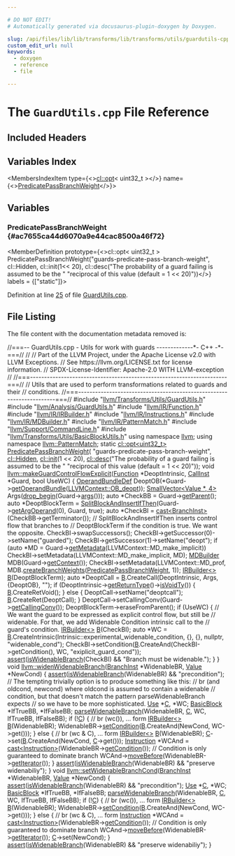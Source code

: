 ```yaml
---

# DO NOT EDIT!
# Automatically generated via docusaurus-plugin-doxygen by Doxygen.

slug: /api/files/lib/lib/transforms/lib/transforms/utils/guardutils-cpp
custom_edit_url: null
keywords:
  - doxygen
  - reference
  - file

---
```





# The `GuardUtils.cpp` File Reference

<DoxygenPage pluginConfig={pluginConfig}>



## Included Headers

<IncludesList>
<IncludesListItem
  filePath="llvm/Transforms/Utils/GuardUtils.h"
  permalink="/docs/api/files/include/include/llvm/include/llvm/transforms/include/llvm/transforms/utils/guardutils-h"
  isLocal="true" />
<IncludesListItem
  filePath="llvm/Analysis/GuardUtils.h"
  permalink="/docs/api/files/include/include/llvm/include/llvm/analysis/guardutils-h"
  isLocal="true" />
<IncludesListItem
  filePath="llvm/IR/Function.h"
  permalink="/docs/api/files/include/include/llvm/include/llvm/ir/function-h"
  isLocal="true" />
<IncludesListItem
  filePath="llvm/IR/IRBuilder.h"
  permalink="/docs/api/files/include/include/llvm/include/llvm/ir/irbuilder-h"
  isLocal="true" />
<IncludesListItem
  filePath="llvm/IR/Instructions.h"
  permalink="/docs/api/files/include/include/llvm/include/llvm/ir/instructions-h"
  isLocal="true" />
<IncludesListItem
  filePath="llvm/IR/MDBuilder.h"
  permalink="/docs/api/files/include/include/llvm/include/llvm/ir/mdbuilder-h"
  isLocal="true" />
<IncludesListItem
  filePath="llvm/IR/PatternMatch.h"
  permalink="/docs/api/files/include/include/llvm/include/llvm/ir/patternmatch-h"
  isLocal="true" />
<IncludesListItem
  filePath="llvm/Support/CommandLine.h"
  permalink="/docs/api/files/include/include/llvm/include/llvm/support/commandline-h"
  isLocal="true" />
<IncludesListItem
  filePath="llvm/Transforms/Utils/BasicBlockUtils.h"
  permalink="/docs/api/files/include/include/llvm/include/llvm/transforms/include/llvm/transforms/utils/basicblockutils-h"
  isLocal="true" />
</IncludesList>

## Variables Index

<MembersIndex>

<MembersIndexItem
  type={<><a href="/docs/api/classes/llvm/cl/opt">cl::opt</a>&lt; uint32&#95;t &gt;</>}
  name={<><a href="#ac7655ca44d6070a9e44cac8500a46f72">PredicatePassBranchWeight</a></>}>
</MembersIndexItem>

</MembersIndex>


<SectionDefinition>

## Variables

### PredicatePassBranchWeight {#ac7655ca44d6070a9e44cac8500a46f72}

<MemberDefinition
  prototype={<>cl::opt&lt; uint32&#95;t &gt; PredicatePassBranchWeight(&quot;guards-predicate-pass-branch-weight&quot;, cl::Hidden, cl::init(1&lt;&lt; 20), cl::desc(&quot;The probability of a guard failing is assumed to be the &quot; &quot;reciprocal of this value (default = 1 &lt;&lt; 20)&quot;))</>}
  labels = {["static"]}>

Definition at line <a href="#l00025">25</a> of file <a href="/docs/api/files/lib/lib/transforms/lib/transforms/utils/guardutils-cpp">GuardUtils.cpp</a>.
</MemberDefinition>

</SectionDefinition>

## File Listing

The file content with the documentation metadata removed is:

<ProgramListing>

<Link id="l00001" /><CodeLine lineNumber="1"><Highlight kind="comment">//===-- GuardUtils.cpp - Utils for work with guards -------------&#42;- C++ -&#42;-===//</Highlight><Highlight kind="normal"></Highlight></CodeLine>
<Link id="l00002" /><CodeLine lineNumber="2"><Highlight kind="normal"></Highlight><Highlight kind="comment">//</Highlight><Highlight kind="normal"></Highlight></CodeLine>
<Link id="l00003" /><CodeLine lineNumber="3"><Highlight kind="normal"></Highlight><Highlight kind="comment">// Part of the LLVM Project, under the Apache License v2.0 with LLVM Exceptions.</Highlight><Highlight kind="normal"></Highlight></CodeLine>
<Link id="l00004" /><CodeLine lineNumber="4"><Highlight kind="normal"></Highlight><Highlight kind="comment">// See https://llvm.org/LICENSE.txt for license information.</Highlight><Highlight kind="normal"></Highlight></CodeLine>
<Link id="l00005" /><CodeLine lineNumber="5"><Highlight kind="normal"></Highlight><Highlight kind="comment">// SPDX-License-Identifier: Apache-2.0 WITH LLVM-exception</Highlight><Highlight kind="normal"></Highlight></CodeLine>
<Link id="l00006" /><CodeLine lineNumber="6"><Highlight kind="normal"></Highlight><Highlight kind="comment">//</Highlight><Highlight kind="normal"></Highlight></CodeLine>
<Link id="l00007" /><CodeLine lineNumber="7"><Highlight kind="normal"></Highlight><Highlight kind="comment">//===----------------------------------------------------------------------===//</Highlight><Highlight kind="normal"></Highlight></CodeLine>
<Link id="l00008" /><CodeLine lineNumber="8"><Highlight kind="normal"></Highlight><Highlight kind="comment">// Utils that are used to perform transformations related to guards and their</Highlight><Highlight kind="normal"></Highlight></CodeLine>
<Link id="l00009" /><CodeLine lineNumber="9"><Highlight kind="normal"></Highlight><Highlight kind="comment">// conditions.</Highlight><Highlight kind="normal"></Highlight></CodeLine>
<Link id="l00010" /><CodeLine lineNumber="10"><Highlight kind="normal"></Highlight><Highlight kind="comment">//===----------------------------------------------------------------------===//</Highlight><Highlight kind="normal"></Highlight></CodeLine>
<Link id="l00011" /><CodeLine lineNumber="11"><Highlight kind="normal"></Highlight></CodeLine>
<Link id="l00012" /><CodeLine lineNumber="12"><Highlight kind="normal"></Highlight><Highlight kind="preprocessor">#include &quot;<a href="/docs/api/files/include/include/llvm/include/llvm/transforms/include/llvm/transforms/utils/guardutils-h">llvm/Transforms/Utils/GuardUtils.h</a>&quot;</Highlight><Highlight kind="normal"></Highlight></CodeLine>
<Link id="l00013" /><CodeLine lineNumber="13"><Highlight kind="normal"></Highlight><Highlight kind="preprocessor">#include &quot;<a href="/docs/api/files/include/include/llvm/include/llvm/analysis/guardutils-h">llvm/Analysis/GuardUtils.h</a>&quot;</Highlight><Highlight kind="normal"></Highlight></CodeLine>
<Link id="l00014" /><CodeLine lineNumber="14"><Highlight kind="normal"></Highlight><Highlight kind="preprocessor">#include &quot;<a href="/docs/api/files/include/include/llvm/include/llvm/ir/function-h">llvm/IR/Function.h</a>&quot;</Highlight><Highlight kind="normal"></Highlight></CodeLine>
<Link id="l00015" /><CodeLine lineNumber="15"><Highlight kind="normal"></Highlight><Highlight kind="preprocessor">#include &quot;<a href="/docs/api/files/include/include/llvm/include/llvm/ir/irbuilder-h">llvm/IR/IRBuilder.h</a>&quot;</Highlight><Highlight kind="normal"></Highlight></CodeLine>
<Link id="l00016" /><CodeLine lineNumber="16"><Highlight kind="normal"></Highlight><Highlight kind="preprocessor">#include &quot;<a href="/docs/api/files/include/include/llvm/include/llvm/ir/instructions-h">llvm/IR/Instructions.h</a>&quot;</Highlight><Highlight kind="normal"></Highlight></CodeLine>
<Link id="l00017" /><CodeLine lineNumber="17"><Highlight kind="normal"></Highlight><Highlight kind="preprocessor">#include &quot;<a href="/docs/api/files/include/include/llvm/include/llvm/ir/mdbuilder-h">llvm/IR/MDBuilder.h</a>&quot;</Highlight><Highlight kind="normal"></Highlight></CodeLine>
<Link id="l00018" /><CodeLine lineNumber="18"><Highlight kind="normal"></Highlight><Highlight kind="preprocessor">#include &quot;<a href="/docs/api/files/include/include/llvm/include/llvm/ir/patternmatch-h">llvm/IR/PatternMatch.h</a>&quot;</Highlight><Highlight kind="normal"></Highlight></CodeLine>
<Link id="l00019" /><CodeLine lineNumber="19"><Highlight kind="normal"></Highlight><Highlight kind="preprocessor">#include &quot;<a href="/docs/api/files/include/include/llvm/include/llvm/support/commandline-h">llvm/Support/CommandLine.h</a>&quot;</Highlight><Highlight kind="normal"></Highlight></CodeLine>
<Link id="l00020" /><CodeLine lineNumber="20"><Highlight kind="normal"></Highlight><Highlight kind="preprocessor">#include &quot;<a href="/docs/api/files/include/include/llvm/include/llvm/transforms/include/llvm/transforms/utils/basicblockutils-h">llvm/Transforms/Utils/BasicBlockUtils.h</a>&quot;</Highlight><Highlight kind="normal"></Highlight></CodeLine>
<Link id="l00021" /><CodeLine lineNumber="21"><Highlight kind="normal"></Highlight></CodeLine>
<Link id="l00022" /><CodeLine lineNumber="22"><Highlight kind="normal"></Highlight><Highlight kind="keyword">using namespace </Highlight><Highlight kind="normal"><a href="/docs/api/namespaces/llvm">llvm</a>;</Highlight></CodeLine>
<Link id="l00023" /><CodeLine lineNumber="23"><Highlight kind="normal"></Highlight><Highlight kind="keyword">using namespace </Highlight><Highlight kind="normal"><a href="/docs/api/namespaces/llvm/patternmatch">llvm::PatternMatch</a>;</Highlight></CodeLine>
<Link id="l00024" /><CodeLine lineNumber="24"><Highlight kind="normal"></Highlight></CodeLine>
<Link id="l00025" /><CodeLine lineNumber="25" lineLink="#ac7655ca44d6070a9e44cac8500a46f72"><Highlight kind="normal"></Highlight><Highlight kind="keyword">static</Highlight><Highlight kind="normal"> <a href="/docs/api/classes/llvm/cl/opt">cl::opt&lt;uint32&#95;t&gt;</a> <a href="#ac7655ca44d6070a9e44cac8500a46f72">PredicatePassBranchWeight</a>(</Highlight></CodeLine>
<Link id="l00026" /><CodeLine lineNumber="26"><Highlight kind="normal">    </Highlight><Highlight kind="stringliteral">&quot;guards-predicate-pass-branch-weight&quot;</Highlight><Highlight kind="normal">, <a href="/docs/api/namespaces/llvm/cl/#a68075925a54790e71ca790e1d4f21a40a263ac008d8d31f13ce460395fc4cf7e6">cl::Hidden</a>, <a href="/docs/api/namespaces/llvm/cl/#ac12e6a8f3a1b511f0dee2ed6de0ae806">cl::init</a>(1 &lt;&lt; 20),</Highlight></CodeLine>
<Link id="l00027" /><CodeLine lineNumber="27"><Highlight kind="normal">    <a href="/docs/api/structs/llvm/cl/desc">cl::desc</a>(</Highlight><Highlight kind="stringliteral">&quot;The probability of a guard failing is assumed to be the &quot;</Highlight><Highlight kind="normal"></Highlight></CodeLine>
<Link id="l00028" /><CodeLine lineNumber="28"><Highlight kind="normal">             </Highlight><Highlight kind="stringliteral">&quot;reciprocal of this value (default = 1 &lt;&lt; 20)&quot;</Highlight><Highlight kind="normal">));</Highlight></CodeLine>
<Link id="l00029" /><CodeLine lineNumber="29"><Highlight kind="normal"></Highlight></CodeLine>
<Link id="l00030" /><CodeLine lineNumber="30" lineLink="/docs/api/namespaces/llvm/#a27aee52717271be9e79135bfaab890ce"><Highlight kind="normal"></Highlight><Highlight kind="keywordtype">void</Highlight><Highlight kind="normal"> <a href="/docs/api/namespaces/llvm/#a27aee52717271be9e79135bfaab890ce">llvm::makeGuardControlFlowExplicit</a>(<a href="/docs/api/classes/llvm/function">Function</a> &#42;DeoptIntrinsic,</Highlight></CodeLine>
<Link id="l00031" /><CodeLine lineNumber="31"><Highlight kind="normal">                                        <a href="/docs/api/classes/llvm/callinst">CallInst</a> &#42;Guard, </Highlight><Highlight kind="keywordtype">bool</Highlight><Highlight kind="normal"> UseWC) &#123;</Highlight></CodeLine>
<Link id="l00032" /><CodeLine lineNumber="32"><Highlight kind="normal">  <a href="/docs/api/namespaces/llvm/#aa97c65466bdd34abda6772dd32eb5d19">OperandBundleDef</a> DeoptOB(&#42;Guard-&gt;<a href="/docs/api/classes/llvm/callbase/#a23ab5f34fb7b9476d45da0102ecbfae6">getOperandBundle</a>(<a href="/docs/api/classes/llvm/llvmcontext/#a44d727ac5fccf852bfb2bae3e06adc9ca3f6df86c6efab701ade7abbc3134c25a">LLVMContext::OB&#95;deopt</a>));</Highlight></CodeLine>
<Link id="l00033" /><CodeLine lineNumber="33"><Highlight kind="normal">  <a href="/docs/api/classes/llvm/smallvector">SmallVector&lt;Value &#42;, 4&gt;</a> Args(<a href="/docs/api/namespaces/llvm/#a02981de53fb6ffd384d39addc4d25f37">drop&#95;begin</a>(Guard-&gt;<a href="/docs/api/classes/llvm/callbase/#ad027ea8803d83ee19b9a2e13aec6d655">args</a>()));</Highlight></CodeLine>
<Link id="l00034" /><CodeLine lineNumber="34"><Highlight kind="normal"></Highlight></CodeLine>
<Link id="l00035" /><CodeLine lineNumber="35"><Highlight kind="normal">  </Highlight><Highlight kind="keyword">auto</Highlight><Highlight kind="normal"> &#42;CheckBB = Guard-&gt;<a href="/docs/api/classes/llvm/ilist-detail/node-parent-access/#a7e19e7508415378ad9523e0339b23e22">getParent</a>();</Highlight></CodeLine>
<Link id="l00036" /><CodeLine lineNumber="36"><Highlight kind="normal">  </Highlight><Highlight kind="keyword">auto</Highlight><Highlight kind="normal"> &#42;DeoptBlockTerm =</Highlight></CodeLine>
<Link id="l00037" /><CodeLine lineNumber="37"><Highlight kind="normal">      <a href="/docs/api/namespaces/llvm/#ad957413955739c91204c96e33e0cc933">SplitBlockAndInsertIfThen</a>(Guard-&gt;<a href="/docs/api/classes/llvm/callbase/#aabd76e6a8a23a5af1ce4d3c310d88bcd">getArgOperand</a>(0), Guard, </Highlight><Highlight kind="keyword">true</Highlight><Highlight kind="normal">);</Highlight></CodeLine>
<Link id="l00038" /><CodeLine lineNumber="38"><Highlight kind="normal"></Highlight></CodeLine>
<Link id="l00039" /><CodeLine lineNumber="39"><Highlight kind="normal">  </Highlight><Highlight kind="keyword">auto</Highlight><Highlight kind="normal"> &#42;CheckBI = <a href="/docs/api/namespaces/llvm/#ac4fc845f5ed92de63cd4474f128f5fc5">cast&lt;BranchInst&gt;</a>(CheckBB-&gt;getTerminator());</Highlight></CodeLine>
<Link id="l00040" /><CodeLine lineNumber="40"><Highlight kind="normal"></Highlight></CodeLine>
<Link id="l00041" /><CodeLine lineNumber="41"><Highlight kind="normal">  </Highlight><Highlight kind="comment">// SplitBlockAndInsertIfThen inserts control flow that branches to</Highlight><Highlight kind="normal"></Highlight></CodeLine>
<Link id="l00042" /><CodeLine lineNumber="42"><Highlight kind="normal">  </Highlight><Highlight kind="comment">// DeoptBlockTerm if the condition is true.  We want the opposite.</Highlight><Highlight kind="normal"></Highlight></CodeLine>
<Link id="l00043" /><CodeLine lineNumber="43"><Highlight kind="normal">  CheckBI-&gt;swapSuccessors();</Highlight></CodeLine>
<Link id="l00044" /><CodeLine lineNumber="44"><Highlight kind="normal"></Highlight></CodeLine>
<Link id="l00045" /><CodeLine lineNumber="45"><Highlight kind="normal">  CheckBI-&gt;getSuccessor(0)-&gt;setName(</Highlight><Highlight kind="stringliteral">&quot;guarded&quot;</Highlight><Highlight kind="normal">);</Highlight></CodeLine>
<Link id="l00046" /><CodeLine lineNumber="46"><Highlight kind="normal">  CheckBI-&gt;getSuccessor(1)-&gt;setName(</Highlight><Highlight kind="stringliteral">&quot;deopt&quot;</Highlight><Highlight kind="normal">);</Highlight></CodeLine>
<Link id="l00047" /><CodeLine lineNumber="47"><Highlight kind="normal"></Highlight></CodeLine>
<Link id="l00048" /><CodeLine lineNumber="48"><Highlight kind="normal">  </Highlight><Highlight kind="keywordflow">if</Highlight><Highlight kind="normal"> (</Highlight><Highlight kind="keyword">auto</Highlight><Highlight kind="normal"> &#42;MD = Guard-&gt;<a href="/docs/api/classes/llvm/instruction/#a6c09737e146b2d816c911a047ac67ba4">getMetadata</a>(LLVMContext::MD&#95;make&#95;implicit))</Highlight></CodeLine>
<Link id="l00049" /><CodeLine lineNumber="49"><Highlight kind="normal">    CheckBI-&gt;setMetadata(LLVMContext::MD&#95;make&#95;implicit, MD);</Highlight></CodeLine>
<Link id="l00050" /><CodeLine lineNumber="50"><Highlight kind="normal"></Highlight></CodeLine>
<Link id="l00051" /><CodeLine lineNumber="51"><Highlight kind="normal">  <a href="/docs/api/classes/llvm/mdbuilder">MDBuilder</a> MDB(Guard-&gt;<a href="/docs/api/classes/llvm/value/#ab3fc0225d8aaf8434026c3573f961f2c">getContext</a>());</Highlight></CodeLine>
<Link id="l00052" /><CodeLine lineNumber="52"><Highlight kind="normal">  CheckBI-&gt;setMetadata(LLVMContext::MD&#95;prof,</Highlight></CodeLine>
<Link id="l00053" /><CodeLine lineNumber="53"><Highlight kind="normal">                       MDB.<a href="/docs/api/classes/llvm/mdbuilder/#a75043d12a76b84200e9ed593719dc5eb">createBranchWeights</a>(<a href="#ac7655ca44d6070a9e44cac8500a46f72">PredicatePassBranchWeight</a>, 1));</Highlight></CodeLine>
<Link id="l00054" /><CodeLine lineNumber="54"><Highlight kind="normal"></Highlight></CodeLine>
<Link id="l00055" /><CodeLine lineNumber="55"><Highlight kind="normal">  <a href="/docs/api/classes/llvm/irbuilder">IRBuilder&lt;&gt;</a> <a href="/docs/api/files/lib/lib/ir/builtingcs-cpp/#ae76959fe811ba090de4cba69ac00f1da">B</a>(DeoptBlockTerm);</Highlight></CodeLine>
<Link id="l00056" /><CodeLine lineNumber="56"><Highlight kind="normal">  </Highlight><Highlight kind="keyword">auto</Highlight><Highlight kind="normal"> &#42;DeoptCall = <a href="/docs/api/files/lib/lib/ir/builtingcs-cpp/#ae76959fe811ba090de4cba69ac00f1da">B</a>.CreateCall(DeoptIntrinsic, Args, &#123;DeoptOB&#125;, </Highlight><Highlight kind="stringliteral">&quot;&quot;</Highlight><Highlight kind="normal">);</Highlight></CodeLine>
<Link id="l00057" /><CodeLine lineNumber="57"><Highlight kind="normal"></Highlight></CodeLine>
<Link id="l00058" /><CodeLine lineNumber="58"><Highlight kind="normal">  </Highlight><Highlight kind="keywordflow">if</Highlight><Highlight kind="normal"> (DeoptIntrinsic-&gt;<a href="/docs/api/classes/llvm/function/#acdd05db170cbfee8a0fcbc047b8504e5">getReturnType</a>()-&gt;<a href="/docs/api/classes/llvm/type/#ae8eaa0b4eeac52a2b2282cb1bfd981ae">isVoidTy</a>()) &#123;</Highlight></CodeLine>
<Link id="l00059" /><CodeLine lineNumber="59"><Highlight kind="normal">    <a href="/docs/api/files/lib/lib/ir/builtingcs-cpp/#ae76959fe811ba090de4cba69ac00f1da">B</a>.CreateRetVoid();</Highlight></CodeLine>
<Link id="l00060" /><CodeLine lineNumber="60"><Highlight kind="normal">  &#125; </Highlight><Highlight kind="keywordflow">else</Highlight><Highlight kind="normal"> &#123;</Highlight></CodeLine>
<Link id="l00061" /><CodeLine lineNumber="61"><Highlight kind="normal">    DeoptCall-&gt;setName(</Highlight><Highlight kind="stringliteral">&quot;deoptcall&quot;</Highlight><Highlight kind="normal">);</Highlight></CodeLine>
<Link id="l00062" /><CodeLine lineNumber="62"><Highlight kind="normal">    <a href="/docs/api/files/lib/lib/ir/builtingcs-cpp/#ae76959fe811ba090de4cba69ac00f1da">B</a>.CreateRet(DeoptCall);</Highlight></CodeLine>
<Link id="l00063" /><CodeLine lineNumber="63"><Highlight kind="normal">  &#125;</Highlight></CodeLine>
<Link id="l00064" /><CodeLine lineNumber="64"><Highlight kind="normal"></Highlight></CodeLine>
<Link id="l00065" /><CodeLine lineNumber="65"><Highlight kind="normal">  DeoptCall-&gt;setCallingConv(Guard-&gt;<a href="/docs/api/classes/llvm/callbase/#a3ff92cec76009e859cb0c419d6e8ba5f">getCallingConv</a>());</Highlight></CodeLine>
<Link id="l00066" /><CodeLine lineNumber="66"><Highlight kind="normal">  DeoptBlockTerm-&gt;eraseFromParent();</Highlight></CodeLine>
<Link id="l00067" /><CodeLine lineNumber="67"><Highlight kind="normal"></Highlight></CodeLine>
<Link id="l00068" /><CodeLine lineNumber="68"><Highlight kind="normal">  </Highlight><Highlight kind="keywordflow">if</Highlight><Highlight kind="normal"> (UseWC) &#123;</Highlight></CodeLine>
<Link id="l00069" /><CodeLine lineNumber="69"><Highlight kind="normal">    </Highlight><Highlight kind="comment">// We want the guard to be expressed as explicit control flow, but still be</Highlight><Highlight kind="normal"></Highlight></CodeLine>
<Link id="l00070" /><CodeLine lineNumber="70"><Highlight kind="normal">    </Highlight><Highlight kind="comment">// widenable. For that, we add Widenable Condition intrinsic call to the</Highlight><Highlight kind="normal"></Highlight></CodeLine>
<Link id="l00071" /><CodeLine lineNumber="71"><Highlight kind="normal">    </Highlight><Highlight kind="comment">// guard&#39;s condition.</Highlight><Highlight kind="normal"></Highlight></CodeLine>
<Link id="l00072" /><CodeLine lineNumber="72"><Highlight kind="normal">    <a href="/docs/api/classes/llvm/irbuilder">IRBuilder&lt;&gt;</a> <a href="/docs/api/files/lib/lib/ir/builtingcs-cpp/#ae76959fe811ba090de4cba69ac00f1da">B</a>(CheckBI);</Highlight></CodeLine>
<Link id="l00073" /><CodeLine lineNumber="73"><Highlight kind="normal">    </Highlight><Highlight kind="keyword">auto</Highlight><Highlight kind="normal"> &#42;WC = <a href="/docs/api/files/lib/lib/ir/builtingcs-cpp/#ae76959fe811ba090de4cba69ac00f1da">B</a>.CreateIntrinsic(Intrinsic::experimental&#95;widenable&#95;condition,</Highlight></CodeLine>
<Link id="l00074" /><CodeLine lineNumber="74"><Highlight kind="normal">                                 &#123;&#125;, &#123;&#125;, </Highlight><Highlight kind="keyword">nullptr</Highlight><Highlight kind="normal">, </Highlight><Highlight kind="stringliteral">&quot;widenable&#95;cond&quot;</Highlight><Highlight kind="normal">);</Highlight></CodeLine>
<Link id="l00075" /><CodeLine lineNumber="75"><Highlight kind="normal">    CheckBI-&gt;setCondition(<a href="/docs/api/files/lib/lib/ir/builtingcs-cpp/#ae76959fe811ba090de4cba69ac00f1da">B</a>.CreateAnd(CheckBI-&gt;getCondition(), WC,</Highlight></CodeLine>
<Link id="l00076" /><CodeLine lineNumber="76"><Highlight kind="normal">                                      </Highlight><Highlight kind="stringliteral">&quot;exiplicit&#95;guard&#95;cond&quot;</Highlight><Highlight kind="normal">));</Highlight></CodeLine>
<Link id="l00077" /><CodeLine lineNumber="77"><Highlight kind="normal">    <a href="/docs/api/files/lib/lib/target/lib/target/amdgpu/silowercontrolflow-cpp/#a4868c5d81c5ccc98c47aeab6244346a0">assert</a>(<a href="/docs/api/namespaces/llvm/#a9d7f27a51d40f21ec17a854a6a5d5d4f">isWidenableBranch</a>(CheckBI) &amp;&amp; </Highlight><Highlight kind="stringliteral">&quot;Branch must be widenable.&quot;</Highlight><Highlight kind="normal">);</Highlight></CodeLine>
<Link id="l00078" /><CodeLine lineNumber="78"><Highlight kind="normal">  &#125;</Highlight></CodeLine>
<Link id="l00079" /><CodeLine lineNumber="79"><Highlight kind="normal">&#125;</Highlight></CodeLine>
<Link id="l00080" /><CodeLine lineNumber="80"><Highlight kind="normal"></Highlight></CodeLine>
<Link id="l00081" /><CodeLine lineNumber="81"><Highlight kind="normal"></Highlight></CodeLine>
<Link id="l00082" /><CodeLine lineNumber="82" lineLink="/docs/api/namespaces/llvm/#a27f63a779f3bcae1f300371e33227bed"><Highlight kind="normal"></Highlight><Highlight kind="keywordtype">void</Highlight><Highlight kind="normal"> <a href="/docs/api/namespaces/llvm/#a27f63a779f3bcae1f300371e33227bed">llvm::widenWidenableBranch</a>(<a href="/docs/api/classes/llvm/branchinst">BranchInst</a> &#42;WidenableBR, <a href="/docs/api/classes/llvm/value">Value</a> &#42;NewCond) &#123;</Highlight></CodeLine>
<Link id="l00083" /><CodeLine lineNumber="83"><Highlight kind="normal">  <a href="/docs/api/files/lib/lib/target/lib/target/amdgpu/silowercontrolflow-cpp/#a4868c5d81c5ccc98c47aeab6244346a0">assert</a>(<a href="/docs/api/namespaces/llvm/#a9d7f27a51d40f21ec17a854a6a5d5d4f">isWidenableBranch</a>(WidenableBR) &amp;&amp; </Highlight><Highlight kind="stringliteral">&quot;precondition&quot;</Highlight><Highlight kind="normal">);</Highlight></CodeLine>
<Link id="l00084" /><CodeLine lineNumber="84"><Highlight kind="normal"></Highlight></CodeLine>
<Link id="l00085" /><CodeLine lineNumber="85"><Highlight kind="normal">  </Highlight><Highlight kind="comment">// The tempting trivially option is to produce something like this:</Highlight><Highlight kind="normal"></Highlight></CodeLine>
<Link id="l00086" /><CodeLine lineNumber="86"><Highlight kind="normal">  </Highlight><Highlight kind="comment">// br (and oldcond, newcond) where oldcond is assumed to contain a widenable</Highlight><Highlight kind="normal"></Highlight></CodeLine>
<Link id="l00087" /><CodeLine lineNumber="87"><Highlight kind="normal">  </Highlight><Highlight kind="comment">// condition, but that doesn&#39;t match the pattern parseWidenableBranch expects</Highlight><Highlight kind="normal"></Highlight></CodeLine>
<Link id="l00088" /><CodeLine lineNumber="88"><Highlight kind="normal">  </Highlight><Highlight kind="comment">// so we have to be more sophisticated.</Highlight><Highlight kind="normal"></Highlight></CodeLine>
<Link id="l00089" /><CodeLine lineNumber="89"><Highlight kind="normal"></Highlight></CodeLine>
<Link id="l00090" /><CodeLine lineNumber="90"><Highlight kind="normal">  <a href="/docs/api/classes/llvm/use">Use</a> &#42;<a href="/docs/api/namespaces/llvm/callingconv/#ac6aa1387c4375260e2468eb5a77fdb4cafd841a49aec1539bc88abc8ff9e170fb">C</a>, &#42;WC;</Highlight></CodeLine>
<Link id="l00091" /><CodeLine lineNumber="91"><Highlight kind="normal">  <a href="/docs/api/classes/llvm/basicblock">BasicBlock</a> &#42;IfTrueBB, &#42;IfFalseBB;</Highlight></CodeLine>
<Link id="l00092" /><CodeLine lineNumber="92"><Highlight kind="normal">  <a href="/docs/api/namespaces/llvm/#a745200db7bc2a7a3c17fa379fb1b56c3">parseWidenableBranch</a>(WidenableBR, <a href="/docs/api/namespaces/llvm/callingconv/#ac6aa1387c4375260e2468eb5a77fdb4cafd841a49aec1539bc88abc8ff9e170fb">C</a>, WC, IfTrueBB, IfFalseBB);</Highlight></CodeLine>
<Link id="l00093" /><CodeLine lineNumber="93"><Highlight kind="normal">  </Highlight><Highlight kind="keywordflow">if</Highlight><Highlight kind="normal"> (!<a href="/docs/api/namespaces/llvm/callingconv/#ac6aa1387c4375260e2468eb5a77fdb4cafd841a49aec1539bc88abc8ff9e170fb">C</a>) &#123;</Highlight></CodeLine>
<Link id="l00094" /><CodeLine lineNumber="94"><Highlight kind="normal">    </Highlight><Highlight kind="comment">// br (wc()), ... form</Highlight><Highlight kind="normal"></Highlight></CodeLine>
<Link id="l00095" /><CodeLine lineNumber="95"><Highlight kind="normal">    <a href="/docs/api/classes/llvm/irbuilder">IRBuilder&lt;&gt;</a> <a href="/docs/api/files/lib/lib/ir/builtingcs-cpp/#ae76959fe811ba090de4cba69ac00f1da">B</a>(WidenableBR);</Highlight></CodeLine>
<Link id="l00096" /><CodeLine lineNumber="96"><Highlight kind="normal">    WidenableBR-&gt;<a href="/docs/api/classes/llvm/branchinst/#a3505dab06f59c36142a234321cdc3411">setCondition</a>(<a href="/docs/api/files/lib/lib/ir/builtingcs-cpp/#ae76959fe811ba090de4cba69ac00f1da">B</a>.CreateAnd(NewCond, WC-&gt;get()));</Highlight></CodeLine>
<Link id="l00097" /><CodeLine lineNumber="97"><Highlight kind="normal">  &#125; </Highlight><Highlight kind="keywordflow">else</Highlight><Highlight kind="normal"> &#123;</Highlight></CodeLine>
<Link id="l00098" /><CodeLine lineNumber="98"><Highlight kind="normal">    </Highlight><Highlight kind="comment">// br (wc &amp; C), ... form</Highlight><Highlight kind="normal"></Highlight></CodeLine>
<Link id="l00099" /><CodeLine lineNumber="99"><Highlight kind="normal">    <a href="/docs/api/classes/llvm/irbuilder">IRBuilder&lt;&gt;</a> <a href="/docs/api/files/lib/lib/ir/builtingcs-cpp/#ae76959fe811ba090de4cba69ac00f1da">B</a>(WidenableBR);</Highlight></CodeLine>
<Link id="l00100" /><CodeLine lineNumber="100"><Highlight kind="normal">    <a href="/docs/api/namespaces/llvm/callingconv/#ac6aa1387c4375260e2468eb5a77fdb4cafd841a49aec1539bc88abc8ff9e170fb">C</a>-&gt;set(<a href="/docs/api/files/lib/lib/ir/builtingcs-cpp/#ae76959fe811ba090de4cba69ac00f1da">B</a>.CreateAnd(NewCond, <a href="/docs/api/namespaces/llvm/callingconv/#ac6aa1387c4375260e2468eb5a77fdb4cafd841a49aec1539bc88abc8ff9e170fb">C</a>-&gt;get()));</Highlight></CodeLine>
<Link id="l00101" /><CodeLine lineNumber="101"><Highlight kind="normal">    <a href="/docs/api/classes/llvm/instruction">Instruction</a> &#42;WCAnd = <a href="/docs/api/namespaces/llvm/#ac4fc845f5ed92de63cd4474f128f5fc5">cast&lt;Instruction&gt;</a>(WidenableBR-&gt;<a href="/docs/api/classes/llvm/branchinst/#aebd4af5642453ce3169094f08dd3d7b8">getCondition</a>());</Highlight></CodeLine>
<Link id="l00102" /><CodeLine lineNumber="102"><Highlight kind="normal">    </Highlight><Highlight kind="comment">// Condition is only guaranteed to dominate branch</Highlight><Highlight kind="normal"></Highlight></CodeLine>
<Link id="l00103" /><CodeLine lineNumber="103"><Highlight kind="normal">    WCAnd-&gt;<a href="/docs/api/classes/llvm/instruction/#af67d1f3a518964d80a109bb3d9d5cf1e">moveBefore</a>(WidenableBR-&gt;<a href="/docs/api/classes/llvm/ilist-node-impl/#af719fc783be6589465137d997701a432">getIterator</a>());</Highlight></CodeLine>
<Link id="l00104" /><CodeLine lineNumber="104"><Highlight kind="normal">  &#125;</Highlight></CodeLine>
<Link id="l00105" /><CodeLine lineNumber="105"><Highlight kind="normal">  <a href="/docs/api/files/lib/lib/target/lib/target/amdgpu/silowercontrolflow-cpp/#a4868c5d81c5ccc98c47aeab6244346a0">assert</a>(<a href="/docs/api/namespaces/llvm/#a9d7f27a51d40f21ec17a854a6a5d5d4f">isWidenableBranch</a>(WidenableBR) &amp;&amp; </Highlight><Highlight kind="stringliteral">&quot;preserve widenabiliy&quot;</Highlight><Highlight kind="normal">);</Highlight></CodeLine>
<Link id="l00106" /><CodeLine lineNumber="106"><Highlight kind="normal">&#125;</Highlight></CodeLine>
<Link id="l00107" /><CodeLine lineNumber="107"><Highlight kind="normal"></Highlight></CodeLine>
<Link id="l00108" /><CodeLine lineNumber="108" lineLink="/docs/api/namespaces/llvm/#a63f2a772f8b7a673be8aa85f4ea406d7"><Highlight kind="normal"></Highlight><Highlight kind="keywordtype">void</Highlight><Highlight kind="normal"> <a href="/docs/api/namespaces/llvm/#a63f2a772f8b7a673be8aa85f4ea406d7">llvm::setWidenableBranchCond</a>(<a href="/docs/api/classes/llvm/branchinst">BranchInst</a> &#42;WidenableBR, <a href="/docs/api/classes/llvm/value">Value</a> &#42;NewCond) &#123;</Highlight></CodeLine>
<Link id="l00109" /><CodeLine lineNumber="109"><Highlight kind="normal">  <a href="/docs/api/files/lib/lib/target/lib/target/amdgpu/silowercontrolflow-cpp/#a4868c5d81c5ccc98c47aeab6244346a0">assert</a>(<a href="/docs/api/namespaces/llvm/#a9d7f27a51d40f21ec17a854a6a5d5d4f">isWidenableBranch</a>(WidenableBR) &amp;&amp; </Highlight><Highlight kind="stringliteral">&quot;precondition&quot;</Highlight><Highlight kind="normal">);</Highlight></CodeLine>
<Link id="l00110" /><CodeLine lineNumber="110"><Highlight kind="normal"></Highlight></CodeLine>
<Link id="l00111" /><CodeLine lineNumber="111"><Highlight kind="normal">  <a href="/docs/api/classes/llvm/use">Use</a> &#42;<a href="/docs/api/namespaces/llvm/callingconv/#ac6aa1387c4375260e2468eb5a77fdb4cafd841a49aec1539bc88abc8ff9e170fb">C</a>, &#42;WC;</Highlight></CodeLine>
<Link id="l00112" /><CodeLine lineNumber="112"><Highlight kind="normal">  <a href="/docs/api/classes/llvm/basicblock">BasicBlock</a> &#42;IfTrueBB, &#42;IfFalseBB;</Highlight></CodeLine>
<Link id="l00113" /><CodeLine lineNumber="113"><Highlight kind="normal">  <a href="/docs/api/namespaces/llvm/#a745200db7bc2a7a3c17fa379fb1b56c3">parseWidenableBranch</a>(WidenableBR, <a href="/docs/api/namespaces/llvm/callingconv/#ac6aa1387c4375260e2468eb5a77fdb4cafd841a49aec1539bc88abc8ff9e170fb">C</a>, WC, IfTrueBB, IfFalseBB);</Highlight></CodeLine>
<Link id="l00114" /><CodeLine lineNumber="114"><Highlight kind="normal">  </Highlight><Highlight kind="keywordflow">if</Highlight><Highlight kind="normal"> (!<a href="/docs/api/namespaces/llvm/callingconv/#ac6aa1387c4375260e2468eb5a77fdb4cafd841a49aec1539bc88abc8ff9e170fb">C</a>) &#123;</Highlight></CodeLine>
<Link id="l00115" /><CodeLine lineNumber="115"><Highlight kind="normal">    </Highlight><Highlight kind="comment">// br (wc()), ... form</Highlight><Highlight kind="normal"></Highlight></CodeLine>
<Link id="l00116" /><CodeLine lineNumber="116"><Highlight kind="normal">    <a href="/docs/api/classes/llvm/irbuilder">IRBuilder&lt;&gt;</a> <a href="/docs/api/files/lib/lib/ir/builtingcs-cpp/#ae76959fe811ba090de4cba69ac00f1da">B</a>(WidenableBR);</Highlight></CodeLine>
<Link id="l00117" /><CodeLine lineNumber="117"><Highlight kind="normal">    WidenableBR-&gt;<a href="/docs/api/classes/llvm/branchinst/#a3505dab06f59c36142a234321cdc3411">setCondition</a>(<a href="/docs/api/files/lib/lib/ir/builtingcs-cpp/#ae76959fe811ba090de4cba69ac00f1da">B</a>.CreateAnd(NewCond, WC-&gt;get()));</Highlight></CodeLine>
<Link id="l00118" /><CodeLine lineNumber="118"><Highlight kind="normal">  &#125; </Highlight><Highlight kind="keywordflow">else</Highlight><Highlight kind="normal"> &#123;</Highlight></CodeLine>
<Link id="l00119" /><CodeLine lineNumber="119"><Highlight kind="normal">    </Highlight><Highlight kind="comment">// br (wc &amp; C), ... form</Highlight><Highlight kind="normal"></Highlight></CodeLine>
<Link id="l00120" /><CodeLine lineNumber="120"><Highlight kind="normal">    <a href="/docs/api/classes/llvm/instruction">Instruction</a> &#42;WCAnd = <a href="/docs/api/namespaces/llvm/#ac4fc845f5ed92de63cd4474f128f5fc5">cast&lt;Instruction&gt;</a>(WidenableBR-&gt;<a href="/docs/api/classes/llvm/branchinst/#aebd4af5642453ce3169094f08dd3d7b8">getCondition</a>());</Highlight></CodeLine>
<Link id="l00121" /><CodeLine lineNumber="121"><Highlight kind="normal">    </Highlight><Highlight kind="comment">// Condition is only guaranteed to dominate branch</Highlight><Highlight kind="normal"></Highlight></CodeLine>
<Link id="l00122" /><CodeLine lineNumber="122"><Highlight kind="normal">    WCAnd-&gt;<a href="/docs/api/classes/llvm/instruction/#af67d1f3a518964d80a109bb3d9d5cf1e">moveBefore</a>(WidenableBR-&gt;<a href="/docs/api/classes/llvm/ilist-node-impl/#af719fc783be6589465137d997701a432">getIterator</a>());</Highlight></CodeLine>
<Link id="l00123" /><CodeLine lineNumber="123"><Highlight kind="normal">    <a href="/docs/api/namespaces/llvm/callingconv/#ac6aa1387c4375260e2468eb5a77fdb4cafd841a49aec1539bc88abc8ff9e170fb">C</a>-&gt;set(NewCond);</Highlight></CodeLine>
<Link id="l00124" /><CodeLine lineNumber="124"><Highlight kind="normal">  &#125;</Highlight></CodeLine>
<Link id="l00125" /><CodeLine lineNumber="125"><Highlight kind="normal">  <a href="/docs/api/files/lib/lib/target/lib/target/amdgpu/silowercontrolflow-cpp/#a4868c5d81c5ccc98c47aeab6244346a0">assert</a>(<a href="/docs/api/namespaces/llvm/#a9d7f27a51d40f21ec17a854a6a5d5d4f">isWidenableBranch</a>(WidenableBR) &amp;&amp; </Highlight><Highlight kind="stringliteral">&quot;preserve widenabiliy&quot;</Highlight><Highlight kind="normal">);</Highlight></CodeLine>
<Link id="l00126" /><CodeLine lineNumber="126"><Highlight kind="normal">&#125;</Highlight></CodeLine>

</ProgramListing>

</DoxygenPage>
